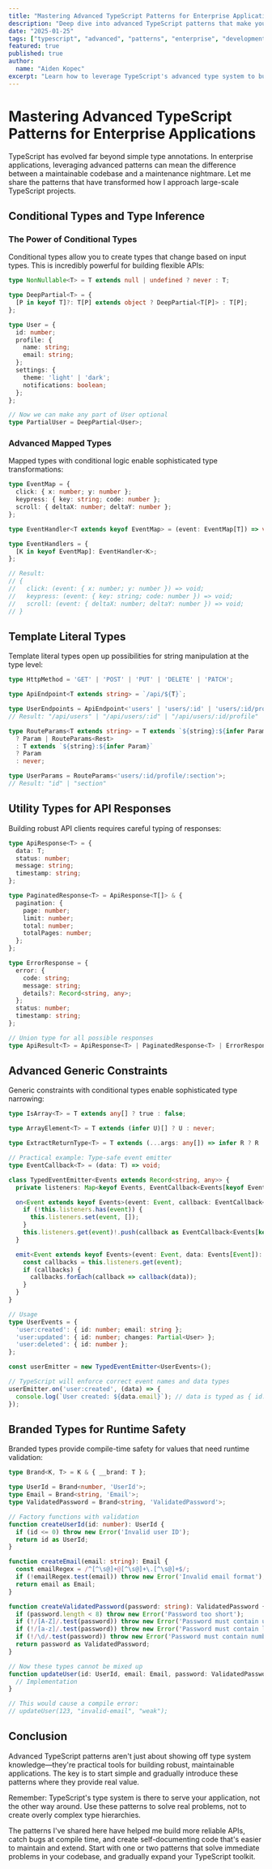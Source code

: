 ```yaml
---
title: "Mastering Advanced TypeScript Patterns for Enterprise Applications"
description: "Deep dive into advanced TypeScript patterns that make your code more maintainable, type-safe, and scalable."
date: "2025-01-25"
tags: ["typescript", "advanced", "patterns", "enterprise", "development"]
featured: true
published: true
author:
  name: "Aiden Kopec"
excerpt: "Learn how to leverage TypeScript's advanced type system to build robust, maintainable enterprise applications."
---
```


# Mastering Advanced TypeScript Patterns for Enterprise Applications

TypeScript has evolved far beyond simple type annotations. In enterprise applications, leveraging advanced patterns can mean the difference between a maintainable codebase and a maintenance nightmare. Let me share the patterns that have transformed how I approach large-scale TypeScript projects.

## Conditional Types and Type Inference

### The Power of Conditional Types

Conditional types allow you to create types that change based on input types. This is incredibly powerful for building flexible APIs:

```typescript
type NonNullable<T> = T extends null | undefined ? never : T;

type DeepPartial<T> = {
  [P in keyof T]?: T[P] extends object ? DeepPartial<T[P]> : T[P];
};

type User = {
  id: number;
  profile: {
    name: string;
    email: string;
  };
  settings: {
    theme: 'light' | 'dark';
    notifications: boolean;
  };
};

// Now we can make any part of User optional
type PartialUser = DeepPartial<User>;
```

### Advanced Mapped Types

Mapped types with conditional logic enable sophisticated type transformations:

```typescript
type EventMap = {
  click: { x: number; y: number };
  keypress: { key: string; code: number };
  scroll: { deltaX: number; deltaY: number };
};

type EventHandler<T extends keyof EventMap> = (event: EventMap[T]) => void;

type EventHandlers = {
  [K in keyof EventMap]: EventHandler<K>;
};

// Result:
// {
//   click: (event: { x: number; y: number }) => void;
//   keypress: (event: { key: string; code: number }) => void;
//   scroll: (event: { deltaX: number; deltaY: number }) => void;
// }
```

## Template Literal Types

Template literal types open up possibilities for string manipulation at the type level:

```typescript
type HttpMethod = 'GET' | 'POST' | 'PUT' | 'DELETE' | 'PATCH';

type ApiEndpoint<T extends string> = `/api/${T}`;

type UserEndpoints = ApiEndpoint<'users' | 'users/:id' | 'users/:id/profile'>;
// Result: "/api/users" | "/api/users/:id" | "/api/users/:id/profile"

type RouteParams<T extends string> = T extends `${string}:${infer Param}/${infer Rest}`
  ? Param | RouteParams<Rest>
  : T extends `${string}:${infer Param}`
  ? Param
  : never;

type UserParams = RouteParams<'users/:id/profile/:section'>;
// Result: "id" | "section"
```

## Utility Types for API Responses

Building robust API clients requires careful typing of responses:

```typescript
type ApiResponse<T> = {
  data: T;
  status: number;
  message: string;
  timestamp: string;
};

type PaginatedResponse<T> = ApiResponse<T[]> & {
  pagination: {
    page: number;
    limit: number;
    total: number;
    totalPages: number;
  };
};

type ErrorResponse = {
  error: {
    code: string;
    message: string;
    details?: Record<string, any>;
  };
  status: number;
  timestamp: string;
};

// Union type for all possible responses
type ApiResult<T> = ApiResponse<T> | PaginatedResponse<T> | ErrorResponse;
```

## Advanced Generic Constraints

Generic constraints with conditional types enable sophisticated type narrowing:

```typescript
type IsArray<T> = T extends any[] ? true : false;

type ArrayElement<T> = T extends (infer U)[] ? U : never;

type ExtractReturnType<T> = T extends (...args: any[]) => infer R ? R : never;

// Practical example: Type-safe event emitter
type EventCallback<T> = (data: T) => void;

class TypedEventEmitter<Events extends Record<string, any>> {
  private listeners: Map<keyof Events, EventCallback<Events[keyof Events]>[]> = new Map();

  on<Event extends keyof Events>(event: Event, callback: EventCallback<Events[Event]>): void {
    if (!this.listeners.has(event)) {
      this.listeners.set(event, []);
    }
    this.listeners.get(event)!.push(callback as EventCallback<Events[keyof Events]>);
  }

  emit<Event extends keyof Events>(event: Event, data: Events[Event]): void {
    const callbacks = this.listeners.get(event);
    if (callbacks) {
      callbacks.forEach(callback => callback(data));
    }
  }
}

// Usage
type UserEvents = {
  'user:created': { id: number; email: string };
  'user:updated': { id: number; changes: Partial<User> };
  'user:deleted': { id: number };
};

const userEmitter = new TypedEventEmitter<UserEvents>();

// TypeScript will enforce correct event names and data types
userEmitter.on('user:created', (data) => {
  console.log(`User created: ${data.email}`); // data is typed as { id: number; email: string }
});
```

## Branded Types for Runtime Safety

Branded types provide compile-time safety for values that need runtime validation:

```typescript
type Brand<K, T> = K & { __brand: T };

type UserId = Brand<number, 'UserId'>;
type Email = Brand<string, 'Email'>;
type ValidatedPassword = Brand<string, 'ValidatedPassword'>;

// Factory functions with validation
function createUserId(id: number): UserId {
  if (id <= 0) throw new Error('Invalid user ID');
  return id as UserId;
}

function createEmail(email: string): Email {
  const emailRegex = /^[^\s@]+@[^\s@]+\.[^\s@]+$/;
  if (!emailRegex.test(email)) throw new Error('Invalid email format');
  return email as Email;
}

function createValidatedPassword(password: string): ValidatedPassword {
  if (password.length < 8) throw new Error('Password too short');
  if (!/[A-Z]/.test(password)) throw new Error('Password must contain uppercase letter');
  if (!/[a-z]/.test(password)) throw new Error('Password must contain lowercase letter');
  if (!/\d/.test(password)) throw new Error('Password must contain number');
  return password as ValidatedPassword;
}

// Now these types cannot be mixed up
function updateUser(id: UserId, email: Email, password: ValidatedPassword) {
  // Implementation
}

// This would cause a compile error:
// updateUser(123, "invalid-email", "weak");
```

## Conclusion

Advanced TypeScript patterns aren't just about showing off type system knowledge—they're practical tools for building robust, maintainable applications. The key is to start simple and gradually introduce these patterns where they provide real value.

Remember: TypeScript's type system is there to serve your application, not the other way around. Use these patterns to solve real problems, not to create overly complex type hierarchies.

The patterns I've shared here have helped me build more reliable APIs, catch bugs at compile time, and create self-documenting code that's easier to maintain and extend. Start with one or two patterns that solve immediate problems in your codebase, and gradually expand your TypeScript toolkit.
